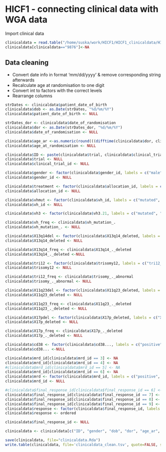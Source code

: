 HICF1 - connecting clinical data with WGA data
========================================================

Import clinical data

```r
clinicaldata = read.table("/home/suska/work/HICF1/HICF1_clinicaldata/HICF1_clinicaldata_raw/HICF1_clinicaldata.txt", header = TRUE, sep = "\t")
clinicaldata[clinicaldata=="9876"]<-NA
```

Data cleaning
-------------
- Convert date info in format 'mm/dd/yyyy' & remove corresponding string afterwards
- Recalculate age at randomisation to one digit
- Convert int to factors with the correct levels
- Rearrange columns

```r
strDates <- clinicaldata$patient_date_of_birth
clinicaldata$dob <- as.Date(strDates, "%d/%m/%Y")
clinicaldata$patient_date_of_birth <- NULL

strDates_dor <- clinicaldata$date_of_randomisation
clinicaldata$dor <- as.Date(strDates_dor, "%d/%m/%Y")
clinicaldata$date_of_randomisation <- NULL 

clinicaldata$age_ar <-as.numeric(round(((difftime(clinicaldata$dor, clinicaldata$dob, units='weeks'))/ 52), digits = 1))
clinicaldata$age_at_randomisation <- NULL

clinicaldata$ID <- paste(clinicaldata$trial, clinicaldata$clinical_trial_id)
clinicaldata$trial <- NULL
clinicaldata$clinical_trial_id <- NULL

clinicaldata$gender <- factor(clinicaldata$gender_id, labels = c("male", "female"))
clinicaldata$gender_id <- NULL

clinicaldata$treatment <- factor(clinicaldata$allocation_id, labels = c("FCR", "FCMR", "FCminiR/FCR"))
clinicaldata$allocation_id <- NULL

clinicaldata$vhmut <- factor(clinicaldata$vh_id, labels = c("mutated", "unmutated", "biclonal", "equivocal"))
clinicaldata$vh_id <- NULL

clinicaldata$vh3 <- factor(clinicaldata$vh3.21, labels = c("mutated", "unmutated"), ordered=TRUE)

clinicaldata$vh_freq <- clinicaldata$vh_mutation_.
clinicaldata$vh_mutation_. <- NULL

clinicaldata$X13q14del <- factor(clinicaldata$X13q14_deleted, labels = c("X13_deleted", "X13_not_deleted"), ordered=TRUE)
clinicaldata$X13q14_deleted <- NULL

clinicaldata$X13q14_freq <- clinicaldata$X13q14_._deleted
clinicaldata$X13q14_._deleted <-NULL

clinicaldata$tri12 <- factor(clinicaldata$trisomy12, labels = c("tri12_present", "tri12_absent"), ordered=TRUE)
clinicaldata$trisomy12 <- NULL

clinicaldata$tri12_freq <- clinicaldata$trisomy_._abnormal
clinicaldata$trisomy_._abnormal <- NULL

clinicaldata$X11q23del <- factor(clinicaldata$X11q23_deleted, labels = c("X11_deleted", "X11_not_deleted"), ordered=TRUE)
clinicaldata$X11q23_deleted <- NULL

clinicaldata$X11q23_freq <- clinicaldata$X11q23_._deleted
clinicaldata$X11q23_._deleted <- NULL

clinicaldata$X17pdel <- factor(clinicaldata$X17p_deleted, labels = c("X17_deleted", "X17_not_deleted"), ordered=TRUE)
clinicaldata$X17p_deleted <- NULL

clinicaldata$X17p_freq <- clinicaldata$X17p_._deleted
clinicaldata$X17p_._deleted <- NULL

clinicaldata$cd38 <- factor(clinicaldata$cd38..., labels = c("positive", "negative"), ordered=TRUE)
clinicaldata$cd38... <-NULL

clinicaldata$mrd_id[clinicaldata$mrd_id == 3] <- NA
clinicaldata$mrd_id[clinicaldata$mrd_id == 4] <- NA
#clinicaldata$mrd_id[clinicaldata$mrd_id == 5] <- NA
clinicaldata$mrd_id[clinicaldata$mrd_id == 6] <- NA
clinicaldata$mrd <- factor(clinicaldata$mrd_id, labels = c("positive", "negative", "death"), ordered=TRUE)
clinicaldata$mrd_id <- NULL

#clinicaldata$final_response_id[clinicaldata$final_response_id == 6] <- NA
clinicaldata$final_response_id[clinicaldata$final_response_id == 7] <- NA
clinicaldata$final_response_id[clinicaldata$final_response_id == 8] <- NA
clinicaldata$final_response_id[clinicaldata$final_response_id == 9] <- NA
clinicaldata$response <- factor(clinicaldata$final_response_id, labels = c("CR", "CR_incomplete", "PR", "SD", "PD", "death", "CR_Cri"))
clinicaldata$response <- ordered 

clinicaldata$final_response_id <- NULL

clinicaldata <- clinicaldata[c("ID", "gender", "dob", "dor", "age_ar", "treatment", "mrd", "response", "vhmut", "vh3", "vh3.21", "vh_freq", "X13q14del", "X13q14_freq", "tri12", "tri12_freq", "X11q23del", "X11q23_freq", "X17pdel", "X17p_freq", "cd38")]	

save(clinicaldata, file="clinicaldata.Rda")
write.table(clinicaldata, file='clinicaldata_clean.tsv', quote=FALSE, sep='\t')
```
